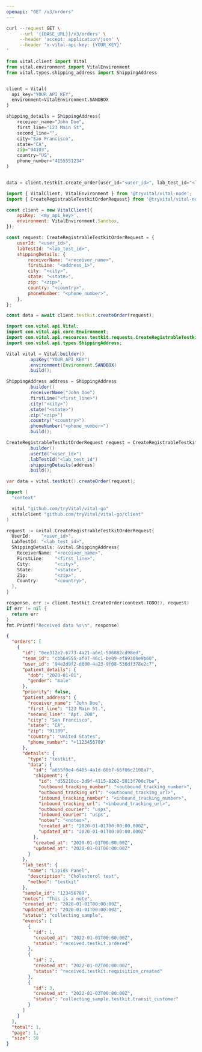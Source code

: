 ```yaml
---
openapi: "GET /v3/orders"
---
```


<RequestExample>

```bash cURL
curl --request GET \
     --url '{{BASE_URL}}/v3/orders' \
     --header 'accept: application/json' \
     --header 'x-vital-api-key: {YOUR_KEY}'
'
```

```python Python
from vital.client import Vital
from vital.environment import VitalEnvironment
from vital.types.shipping_address import ShippingAddress


client = Vital(
  api_key="YOUR_API_KEY",
  environment=VitalEnvironment.SANDBOX
)

shipping_details = ShippingAddress(
    receiver_name="John Doe",
    first_line="123 Main St",
    second_line="",
    city="San Francisco",
    state="CA",
    zip="94103",
    country="US",
    phone_number="4155551234"
)


data = client.testkit.create_order(user_id="<user_id>", lab_test_id="<lab_test_id>", shipping_details=shipping_details)
```

```javascript Node
import { VitalClient, VitalEnvironment } from '@tryvital/vital-node';
import { CreateRegistrableTestkitOrderRequest} from '@tryvital/vital-node/api/resources/testkit';

const client = new VitalClient({
    apiKey: '<my_api_key>',
    environment: VitalEnvironment.Sandbox,
});

const request: CreateRegistrableTestkitOrderRequest = {
    userId: "<user_id>",
    labTestId: "<lab_test_id>",
    shippingDetails: {
        receiverName: "<receiver_name>",
        firstLine: "<address_1>",
        city: "<city>",
        state: "<state>",
        zip: "<zip>",
        country: "<country>",
        phoneNumber: "<phone_number>",
    },
};

const data = await client.testkit.createOrder(request);
```


```java Java
import com.vital.api.Vital;
import com.vital.api.core.Environment;
import com.vital.api.resources.testkit.requests.CreateRegistrableTestkitOrderRequest;
import com.vital.api.types.ShippingAddress;

Vital vital = Vital.builder()
        .apiKey("YOUR_API_KEY")
        .environment(Environment.SANDBOX)
        .build();

ShippingAddress address = ShippingAddress
        .builder()
        .receiverName("John Doe")
        .firstLine("<first_line>")
        .city("<city>")
        .state("<state>")
        .zip("<zip>")
        .country("<country>")
        .phoneNumber("<phone_number>")
        .build();

CreateRegistrableTestkitOrderRequest request = CreateRegistrableTestkitOrderRequest
        .builder()
        .userId("<user_id>")
        .labTestId("<lab_test_id")
        .shippingDetails(address)
        .build();

var data = vital.testkit().createOrder(request);
```

```go Go
import (
  "context"

  vital "github.com/tryVital/vital-go"
  vitalclient "github.com/tryVital/vital-go/client"
)

request := &vital.CreateRegistrableTestkitOrderRequest{
  UserId:    "<user_id>",
  LabTestId: "<lab_test_id>",
  ShippingDetails: &vital.ShippingAddress{
    ReceiverName: "<receiver_name>",
    FirstLine:    "<first_line>",
    City:         "<city>",
    State:        "<state>",
    Zip:          "<zip>",
    Country:      "<country>",
  },
}

response, err := client.Testkit.CreateOrder(context.TODO(), request)
if err != nil {
  return err
}
fmt.Printf("Received data %s\n", response)
```

</RequestExample>

<ResponseExample>

```json Response
{
  "orders": [
    {
      "id": "0ee312e2-6773-4a21-a6e1-506882cd98ed",
      "team_id": "cbb64555-af07-46c1-be09-ef89308e9b60",
      "user_id": "94e2d9f2-d600-4a23-9f08-536df378e2c7",
      "patient_details": {
        "dob": "2020-01-01",
        "gender": "male"
      },
      "priority": false,
      "patient_address": {
        "receiver_name": "John Doe",
        "first_line": "123 Main St.",
        "second_line": "Apt. 208",
        "city": "San Francisco",
        "state": "CA",
        "zip": "91189",
        "country": "United States",
        "phone_number": "+1123456789"
      },
      "details": {
        "type": "testkit",
        "data": {
          "id": "a655f0e4-6405-4a1d-80b7-66f06c2108a7",
          "shipment": {
            "id": "d55210cc-3d9f-4115-8262-5013f700c7be",
            "outbound_tracking_number": "<outbound_tracking_number>",
            "outbound_tracking_url": "<outbound_tracking_url>",
            "inbound_tracking_number": "<inbound_tracking_number>",
            "inbound_tracking_url": "<inbound_tracking_url>",
            "outbound_courier": "usps",
            "inbound_courier": "usps",
            "notes": "<notes>",
            "created_at": "2020-01-01T00:00:00.000Z",
            "updated_at": "2020-01-01T00:00:00.000Z"
          },
          "created_at": "2020-01-01T00:00:00Z",
          "updated_at": "2020-01-01T00:00:00Z"
        }
      },
      "lab_test": {
        "name": "Lipids Panel",
        "description": "Cholesterol test",
        "method": "testkit"
      },
      "sample_id": "123456789",
      "notes": "This is a note",
      "created_at": "2020-01-01T00:00:00Z",
      "updated_at": "2020-01-01T00:00:00Z",
      "status": "collecting_sample",
      "events": [
        {
          "id": 1,
          "created_at": "2022-01-01T00:00:00Z",
          "status": "received.testkit.ordered"
        },
        {
          "id": 2,
          "created_at": "2022-01-02T00:00:00Z",
          "status": "received.testkit.requisition_created"
        },
        {
          "id": 3,
          "created_at": "2022-01-03T00:00:00Z",
          "status": "collecting_sample.testkit.transit_customer"
        }
      ]
    }
  ],
  "total": 1,
  "page": 1,
  "size": 50
}
```

</ResponseExample>
